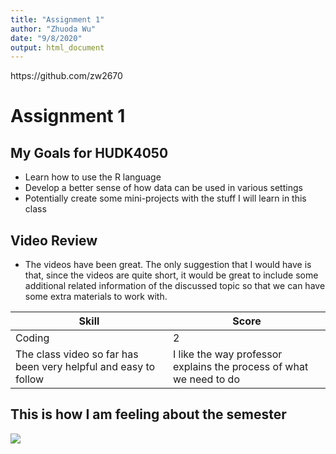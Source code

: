 ```yaml
---
title: "Assignment 1"
author: "Zhuoda Wu"
date: "9/8/2020"
output: html_document
---
```


https://github.com/zw2670

# Assignment 1

## My Goals for HUDK4050
* Learn how to use the R language
* Develop a better sense of how data can be used in various settings
* Potentially create some mini-projects with the stuff I will learn in this class

## Video Review
* The videos have been great. The only suggestion that I would have is that, since the videos are quite short, it would be great to include some additional related information of the discussed topic so that we can have some extra materials to work with.

Skill  |  Score
-----  |  -----
Coding |    2
The class video so far has been very helpful and easy to follow | I like the way professor explains the process of what we need to do

## This is how I am feeling about the semester 
![](/Users/kennywu9993/HUDK 4050/Assignment 1/assignment1 part b/feeling.png)